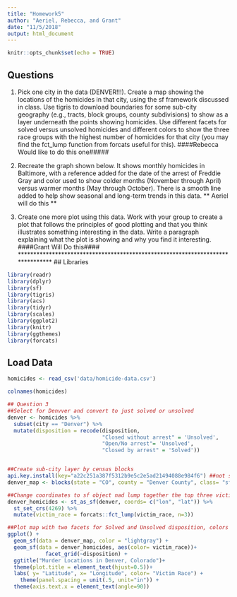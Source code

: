 ```yaml
---
title: "Homework5"
author: "Aeriel, Rebecca, and Grant"
date: "11/5/2018"
output: html_document
---
```


```r
knitr::opts_chunk$set(echo = TRUE)
```

## Questions 

1. Pick one city in the data (DENVER!!!). Create a map showing the locations of the homicides in that city, using the sf framework discussed in class. Use tigris to download boundaries for some sub-city geography (e.g., tracts, block groups, county subdivisions) to show as a layer underneath the points showing homicides. Use different facets for solved versus unsolved homicides and different colors to show the three race groups with the highest number of homicides for that city (you may find the fct_lump function from forcats useful for this).
        ####Rebecca Would like to do this one##### 

2. Recreate the graph shown below. It shows monthly homicides in Baltimore, with a reference added for the date of the arrest of Freddie Gray and color used to show colder months (November through April) versus warmer months (May through October). There is a smooth line added to help show seasonal and long-term trends in this data.
  ** Aeriel will do this **

3. Create one more plot using this data. Work with your group to create a plot that follows the principles of good plotting and that you think illustrates something interesting in the data. Write a paragraph explaining what the plot is showing and why you find it interesting.
       ####Grant Will Do this####
*******************************************************************************
## Libraries

```r
library(readr)
library(dplyr)
library(sf)
library(tigris)
library(acs)
library(tidyr)
library(scales)
library(ggplot2)
library(knitr)
library(ggthemes)
library(forcats)
```


## Load Data

```r
homicides <- read_csv('data/homicide-data.csv')

colnames(homicides)

```


```r
## Question 3 
##Select for Denvver and convert to just solved or unsolved
denver <- homicides %>% 
  subset(city == "Denver") %>% 
  mutate(disposition = recode(disposition, 
                              "Closed without arrest" = 'Unsolved',
                              "Open/No arrest"= 'Unsolved',
                              "Closed by arrest" = 'Solved'))


##Create sub-city layer by census blocks
api.key.install(key="a22c251a387f5312b9e5c2e5ad21494088e984f6") ##not sure if I need an api for this
denver_map <- blocks(state = "CO", county = "Denver County", class= "sf")

##Change coordinates to sf object nad lump together the top three victim_race
denver_homicides <- st_as_sf(denver, coords= c("lon", "lat")) %>% 
  st_set_crs(4269) %>% 
  mutate(victim_race = forcats::fct_lump(victim_race, n=3))

##Plot map with two facets for Solved and Unsolved disposition, colors for race, and pretty axis. Not sure if I can get rid of the background noise 
ggplot() + 
  geom_sf(data = denver_map, color = "lightgray") + 
  geom_sf(data = denver_homicides, aes(color= victim_race))+
            facet_grid(~disposition) +
  ggtitle("Murder Locations in Denver, Colorado")+
  theme(plot.title = element_text(hjust=0.5))+
  labs( y= "Latitude", x= "Longitude", color= "Victim Race") +
    theme(panel.spacing = unit(.5, unit="in")) +
  theme(axis.text.x = element_text(angle=90))


```



